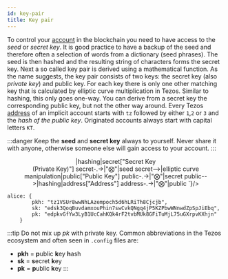 ```yaml
---
id: key-pair
title: Key pair
---
```


To control your [account](address) in the blockchain you need to have access to the *seed* or *secret key*. It is good practice to have a backup of the seed and therefore often a selection of words from a dictionary (seed phrases). The seed is then hashed and the resulting string of characters forms the secret key. 
Next a so called key pair is derived using a mathematical function. As the name suggests, the key pair consists of two keys: the secret key (also *private key*) and public key. For each key there is only one other matching key that is calculated by elliptic curve multiplication in Tezos. Similar to hashing, this only goes one-way. You can derive from a secret key the corresponding public key, but not the other way around. 
Every Tezos [address](address) of an implicit account starts with `tz` followed by either `1`,`2` or `3` and the *hash of the public key*.  Originated accounts always start with capital letters `KT`.

:::danger
Keep the **seed** and **secret key** always to yourself. Never share it with anyone, otherwise someone else will gain access to your account.
:::

<center>
<Mermaid chart={`
graph LR
	seed["Seed"]-->|hashing|secret["Secret Key<br>(Private Key)"]
	secret-.->|"⨂"|seed
	secret-->|elliptic curve <br>manipulation|public["Public Key"]
	public-.->|"⨂"|secret
	public-->|hashing|address["Address"]
	address-.->|"⨂"|public
`}/>
</center>



```
alice: {
        pkh: "tz1VSUr8wwNhLAzempoch5d6hLRiTh8Cjcjb",
        sk: "edsk3QoqBuvdamxouPhin7swCvkQNgq4jP5KZPbwWNnwdZpSpJiEbq",
        pk: "edpkvGfYw3LyB1UcCahKQk4rF2tvbMUk8GFiTuMjL75uGXrpvKXhjn"
    }
```


:::tip
Do not mix up *pk* with private key. Common abbreviations in the Tezos ecosystem and often seen in `.config` files are:
* **pkh** = **p**ublic **k**ey **h**ash
* **sk** = **s**ecret **k**ey
* **pk** = **p**ublic **k**ey
:::





